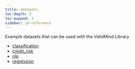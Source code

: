 ```yaml
---
title: datasets
toc-depth: 3
toc-expand: 3
sidebar: id-reference
---
```


Example datasets that can be used with the ValidMind Library.

- [classification](datasets/classification.qmd)
- [credit_risk](datasets/credit_risk.qmd)
- [nlp](datasets/nlp.qmd)
- [regression](datasets/regression.qmd)
